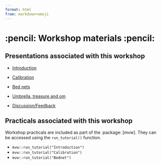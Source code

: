 ```yaml
---
format: html
from: markdown+emoji
---
```


# :pencil: Workshop materials :pencil:

## Presentations associated with this workshop

-   [Introduction](https://mrc-ide.github.io/mvw/presentations/1_Introduction.html)

-   [Calibration](https://mrc-ide.github.io/mvw/presentations/2_Calibration.html)

-   [Bed nets](https://mrc-ide.github.io/mvw/presentations/3_Bed_nets.html)

-   [Umbrella, treasure and om](https://mrc-ide.github.io/mvw/presentations/4_Lightning_round.html)

-   [Discussion/Feedback](https://mrc-ide.github.io/mvw/presentations/5_Discussion.html)

## Practicals associated with this workshop

Workshop practicals are included as part of the :package: \[mvw\]. They can be accessed using the `run_tutorial()` function.

-   `mvw::run_tutorial("Introduction")`
-   `mvw::run_tutorial("Calibration")`
-   `mvw::run_tutorial("Bednet")`
